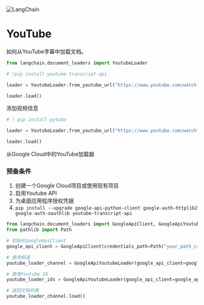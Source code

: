 

<Head>
  <script>
    {
      `(function() {
         var _hmt = _hmt || [];
(function() {
  var hm = document.createElement("script");
  hm.src = "https://hm.baidu.com/hm.js?e60fb290e204e04c5cb6f79b0ac1e697";
  var s = document.getElementsByTagName("script")[0]; 
  s.parentNode.insertBefore(hm, s);
})();
       })();`
    }
  </script>
</Head>

![LangChain](https://pica.zhimg.com/50/v2-56e8bbb52aa271012541c1fe1ceb11a2_r.gif)



# YouTube

如何从YouTube字幕中加载文档。

```python
from langchain.document_loaders import YoutubeLoader
```

```python
# !pip install youtube-transcript-api

loader = YoutubeLoader.from_youtube_url("https://www.youtube.com/watch?v=QsYGlZkevEg", add_video_info=True)
```

```python
loader.load()
```

添加视频信息

```python
# ! pip install pytube

loader = YoutubeLoader.from_youtube_url("https://www.youtube.com/watch?v=QsYGlZkevEg", add_video_info=True)

loader.load()
```

从Google Cloud中的YouTube加载器

### 预备条件

1. 创建一个Google Cloud项目或使用现有项目
2. 启用Youtube API
3. 为桌面应用程序授权凭据
4. `pip install --upgrade google-api-python-client google-auth-httplib2 google-auth-oauthlib youtube-transcript-api`

```python
from langchain.document_loaders import GoogleApiClient, GoogleApiYoutubeLoader
from pathlib import Path

# 初始化GoogleApiClient
google_api_client = GoogleApiClient(credentials_path=Path("your_path_creds.json"))

# 使用频道
youtube_loader_channel = GoogleApiYoutubeLoader(google_api_client=google_api_client, channel_name="Reducible",captions_language="en")

# 使用Youtube ID
youtube_loader_ids = GoogleApiYoutubeLoader(google_api_client=google_api_client, video_ids=["TrdevFK_am4"], add_video_info=True)

# 返回文档列表
youtube_loader_channel.load()
```